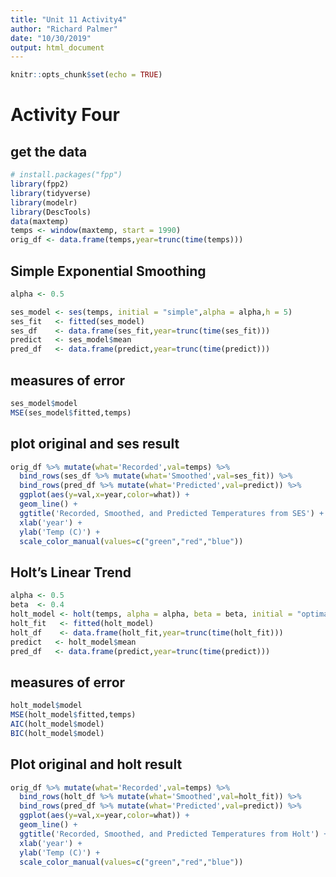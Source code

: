 ```yaml
---
title: "Unit 11 Activity4"
author: "Richard Palmer"
date: "10/30/2019"
output: html_document
---
```


```r
knitr::opts_chunk$set(echo = TRUE)
```

# Activity Four

## get the data

```r
# install.packages("fpp")
library(fpp2)
library(tidyverse)
library(modelr)
library(DescTools)
data(maxtemp)
temps <- window(maxtemp, start = 1990)
orig_df <- data.frame(temps,year=trunc(time(temps)))
```

## Simple Exponential Smoothing

```r
alpha <- 0.5

ses_model <- ses(temps, initial = "simple",alpha = alpha,h = 5)
ses_fit   <- fitted(ses_model)
ses_df    <- data.frame(ses_fit,year=trunc(time(ses_fit)))
predict   <- ses_model$mean
pred_df   <- data.frame(predict,year=trunc(time(predict)))
```

## measures of error
```r
ses_model$model
MSE(ses_model$fitted,temps)
```

## plot original and ses result

```r
orig_df %>% mutate(what='Recorded',val=temps) %>%
  bind_rows(ses_df %>% mutate(what='Smoothed',val=ses_fit)) %>%
  bind_rows(pred_df %>% mutate(what='Predicted',val=predict)) %>%
  ggplot(aes(y=val,x=year,color=what)) + 
  geom_line() +
  ggtitle('Recorded, Smoothed, and Predicted Temperatures from SES') +
  xlab('year') +
  ylab('Temp (C)') +
  scale_color_manual(values=c("green","red","blue"))
```

## Holt's Linear Trend

```r
alpha <- 0.5
beta  <- 0.4
holt_model <- holt(temps, alpha = alpha, beta = beta, initial = "optimal", damped=TRUE, h = 5)
holt_fit   <- fitted(holt_model)
holt_df    <- data.frame(holt_fit,year=trunc(time(holt_fit)))
predict   <- holt_model$mean
pred_df   <- data.frame(predict,year=trunc(time(predict)))
```

## measures of error
```r
holt_model$model
MSE(holt_model$fitted,temps)
AIC(holt_model$model)
BIC(holt_model$model)
```

## Plot original and holt result
```r
orig_df %>% mutate(what='Recorded',val=temps) %>%
  bind_rows(holt_df %>% mutate(what='Smoothed',val=holt_fit)) %>%
  bind_rows(pred_df %>% mutate(what='Predicted',val=predict)) %>%
  ggplot(aes(y=val,x=year,color=what)) + 
  geom_line() +
  ggtitle('Recorded, Smoothed, and Predicted Temperatures from Holt') +
  xlab('year') +
  ylab('Temp (C)') +
  scale_color_manual(values=c("green","red","blue"))

```


